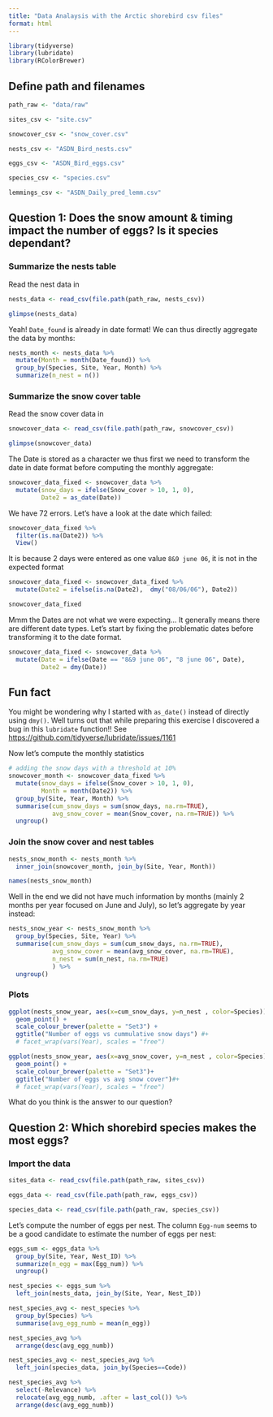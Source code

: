 ```yaml
---
title: "Data Analaysis with the Arctic shorebird csv files"
format: html
---
```



```r
library(tidyverse)
library(lubridate)
library(RColorBrewer)
```


## Define path and filenames

```r
path_raw <- "data/raw"

sites_csv <- "site.csv"

snowcover_csv <- "snow_cover.csv"

nests_csv <- "ASDN_Bird_nests.csv"

eggs_csv <- "ASDN_Bird_eggs.csv"

species_csv <- "species.csv"

lemmings_csv <- "ASDN_Daily_pred_lemm.csv"
```


## Question 1: Does the snow amount & timing impact the number of eggs? Is it species dependant?

### Summarize the nests table

Read the nest data in

```r
nests_data <- read_csv(file.path(path_raw, nests_csv))

glimpse(nests_data)
```

Yeah! `Date_found` is already in date format! We can thus directly aggregate the data by months:


```r
nests_month <- nests_data %>%
  mutate(Month = month(Date_found)) %>%
  group_by(Species, Site, Year, Month) %>%
  summarize(n_nest = n())
```

### Summarize the snow cover table

Read the snow cover data in

```r
snowcover_data <- read_csv(file.path(path_raw, snowcover_csv))

glimpse(snowcover_data)
```

The Date is stored as a character we thus first we need to transform the date in date format before computing the monthly aggregate:

```r
snowcover_data_fixed <- snowcover_data %>%
  mutate(snow_days = ifelse(Snow_cover > 10, 1, 0),
         Date2 = as_date(Date))
```

We have 72 errors. Let's have a look at the date which failed:

```r
snowcover_data_fixed %>% 
  filter(is.na(Date2)) %>% 
  View()
```


It is because 2 days were entered as one value `8&9 june 06`, it is not in the expected format

```r
snowcover_data_fixed <- snowcover_data_fixed %>%
  mutate(Date2 = ifelse(is.na(Date2),  dmy("08/06/06"), Date2))

snowcover_data_fixed
```

Mmm the Dates are not what we were expecting... It generally means there are different date types. Let's start by fixing the problematic dates before transforming it to the date format.

```r
snowcover_data_fixed <- snowcover_data %>%
  mutate(Date = ifelse(Date == "8&9 june 06", "8 june 06", Date),
         Date2 = dmy(Date))
```


::: {.callout-note}
## Fun fact
You might be wondering why I started with `as_date()` instead of directly using `dmy()`. Well turns out that while preparing this exercise I discovered a bug in this `lubridate` function!! See <https://github.com/tidyverse/lubridate/issues/1161>
:::


Now let's compute the monthly statistics

```r
# adding the snow days with a threshold at 10%
snowcover_month <- snowcover_data_fixed %>%
  mutate(snow_days = ifelse(Snow_cover > 10, 1, 0), 
         Month = month(Date2)) %>%
  group_by(Site, Year, Month) %>%
  summarise(cum_snow_days = sum(snow_days, na.rm=TRUE),
            avg_snow_cover = mean(Snow_cover, na.rm=TRUE)) %>%
  ungroup()
```

 
### Join the snow cover and nest tables

```r
nests_snow_month <- nests_month %>%
  inner_join(snowcover_month, join_by(Site, Year, Month))

names(nests_snow_month)
```

Well in the end we did not have much information by months (mainly 2 months per year focused on June and July), so let's aggregate by year instead:

```r
nests_snow_year <- nests_snow_month %>%
  group_by(Species, Site, Year) %>%
  summarise(cum_snow_days = sum(cum_snow_days, na.rm=TRUE),
            avg_snow_cover = mean(avg_snow_cover, na.rm=TRUE),
            n_nest = sum(n_nest, na.rm=TRUE)
            ) %>%
  ungroup()
```

### Plots

```r
ggplot(nests_snow_year, aes(x=cum_snow_days, y=n_nest , color=Species)) + 
  geom_point() +
  scale_colour_brewer(palette = "Set3") +
  ggtitle("Number of eggs vs cummulative snow days") #+
  # facet_wrap(vars(Year), scales = "free")
```

```r
ggplot(nests_snow_year, aes(x=avg_snow_cover, y=n_nest , color=Species)) + 
  geom_point() +
  scale_colour_brewer(palette = "Set3")+ 
  ggtitle("Number of eggs vs avg snow cover")#+
  # facet_wrap(vars(Year), scales = "free")
```

What do you think is the answer to our question? 


## Question 2: Which shorebird species makes the most eggs?

### Import the data

```r
sites_data <- read_csv(file.path(path_raw, sites_csv))

eggs_data <- read_csv(file.path(path_raw, eggs_csv))

species_data <- read_csv(file.path(path_raw, species_csv))
```


Let's compute the number of eggs per nest. The column `Egg-num` seems to be a good candidate to estimate the number of eggs per nest:

```r
eggs_sum <- eggs_data %>%
  group_by(Site, Year, Nest_ID) %>%
  summarize(n_egg = max(Egg_num)) %>%
  ungroup()
```


```r
nest_species <- eggs_sum %>%
  left_join(nests_data, join_by(Site, Year, Nest_ID))
```


```r
nest_species_avg <- nest_species %>%
  group_by(Species) %>%
  summarise(avg_egg_numb = mean(n_egg))

nest_species_avg %>%
  arrange(desc(avg_egg_numb))
```

```r
nest_species_avg <- nest_species_avg %>%
  left_join(species_data, join_by(Species==Code))
```


```r
nest_species_avg %>% 
  select(-Relevance) %>%
  relocate(avg_egg_numb, .after = last_col()) %>%
  arrange(desc(avg_egg_numb))
```

